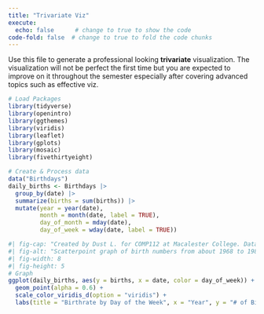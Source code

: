 ```yaml
---
title: "Trivariate Viz"
execute: 
  echo: false      # change to true to show the code
code-fold: false  # change to true to fold the code chunks
---
```


Use this file to generate a professional looking **trivariate** visualization.  The visualization will not be perfect the first time but you are expected to improve on it throughout the semester especially after covering advanced topics such as effective viz.

```r
# Load Packages
library(tidyverse)
library(openintro)
library(ggthemes)
library(viridis)
library(leaflet)
library(gplots)
library(mosaic)
library(fivethirtyeight)
```

```r
# Create & Process data
data("Birthdays")
daily_births <- Birthdays |> 
  group_by(date) |> 
  summarize(births = sum(births)) |> 
  mutate(year = year(date), 
         month = month(date, label = TRUE),
         day_of_month = mday(date),
         day_of_week = wday(date, label = TRUE))
```

```r
#| fig-cap: "Created by Dust L. for COMP112 at Macalester College. Data from the **Mosaic** package."
#| fig-alt: "Scatterpoint graph of birth numbers from about 1968 to 1988, with the points colored by day of the week. Birth numbers spiked in the early 1970s before declining until 1975, after which they have been steadily increasing. Notably, there are many more births in number and trend on weekdays than weekends."
#| fig-width: 8
#| fig-height: 5
# Graph
ggplot(daily_births, aes(y = births, x = date, color = day_of_week)) +
  geom_point(alpha = 0.6) + 
  scale_color_viridis_d(option = "viridis") +
  labs(title = "Birthrate by Day of the Week", x = "Year", y = "# of Births", color = "Day of the Week")
```

